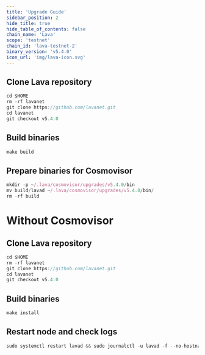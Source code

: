 ```yaml
---
title: 'Upgrade Guide'
sidebar_position: 2
hide_title: true
hide_table_of_contents: false
chain_name: 'Lava'
scope: 'testnet'
chain_id: 'lava-testnet-2'
binary_version: 'v5.4.0'
icon_url: 'img/lava-icon.svg'
---
```



<PageTitle
  iconUrl="img/lava-icon.svg"
  title="Lava Upgrade Guide"
  chainId="lava-testnet-2"
  version="v5.4.0"
/>

## Clone Lava repository

```js
cd $HOME
rm -rf lavanet
git clone https://github.com/lavanet.git
cd lavanet
git checkout v5.4.0
```

## Build binaries

```js
make build
```

## Prepare binaries for Cosmovisor

```js
mkdir -p ~/.lava/cosmovisor/upgrades/v5.4.0/bin
mv build/lavad ~/.lava/cosmovisor/upgrades/v5.4.0/bin/
rm -rf build
```

# Without Cosmovisor

## Clone Lava repository

```js
cd $HOME
rm -rf lavanet
git clone https://github.com/lavanet.git
cd lavanet
git checkout v5.4.0
```

## Build binaries

```js
make install
```

## Restart node and check logs

```js
sudo systemctl restart lavad && sudo journalctl -u lavad -f --no-hostname -o cat
```

